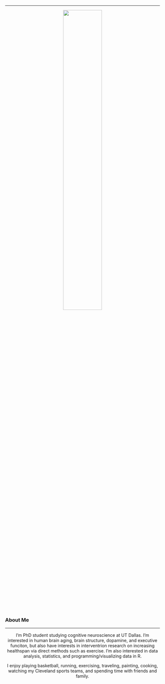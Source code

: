 
---


<center>
![](ggm2.png){
width=50% }
</center>


### About Me

---

<center>

I'm PhD student studying cognitive neuroscience at UT Dallas. I'm interested in human brain aging, brain structure, dopamine, and executive funciton, but also have interests in interventrion research on increasing healthspan via direct methods such as exercise. I'm also interested in data analysis, statistics, and programming/visualizing data in R. 

I enjoy playing basketball, running, exercising, traveling, painting, cooking, watching my Cleveland sports teams, and spending time with friends and family. 

</center>


